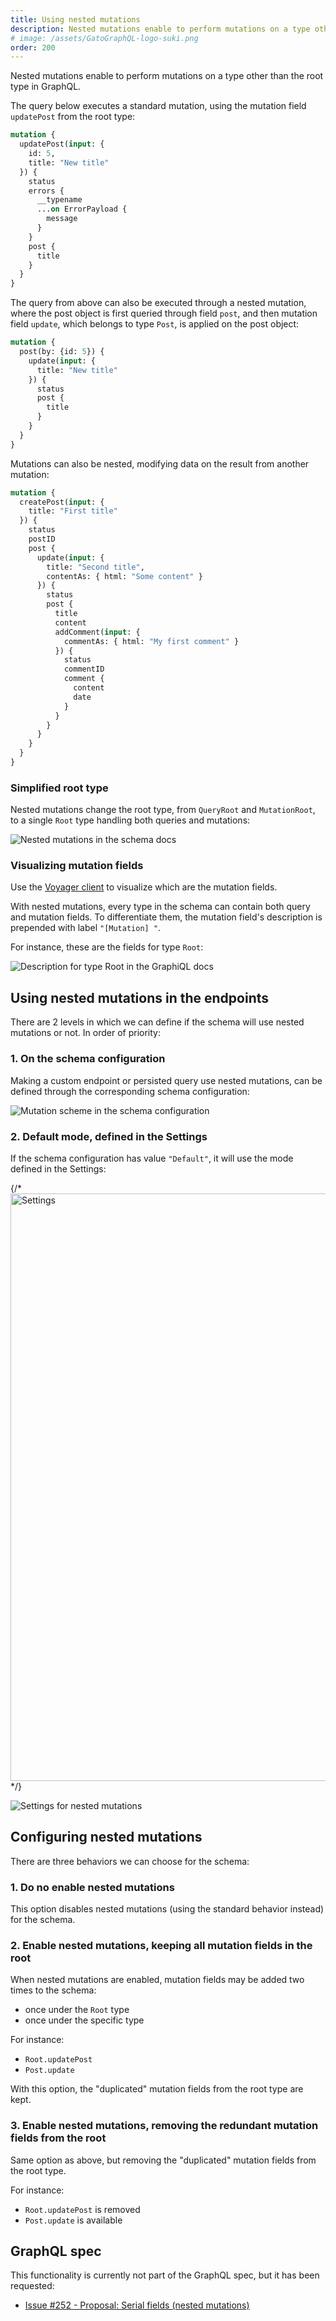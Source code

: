 ```yaml
---
title: Using nested mutations
description: Nested mutations enable to perform mutations on a type other than the root type in GraphQL.
# image: /assets/GatoGraphQL-logo-suki.png
order: 200
---
```


Nested mutations enable to perform mutations on a type other than the root type in GraphQL.

The query below executes a standard mutation, using the mutation field `updatePost` from the root type:

```graphql
mutation {
  updatePost(input: {
    id: 5,
    title: "New title"
  }) {
    status
    errors {
      __typename
      ...on ErrorPayload {
        message
      }
    }
    post {
      title
    }
  }
}
```

The query from above can also be executed through a nested mutation, where the post object is first queried through field `post`, and then mutation field `update`, which belongs to type `Post`, is applied on the post object:

```graphql
mutation {
  post(by: {id: 5}) {
    update(input: {
      title: "New title"
    }) {
      status
      post {
        title
      }
    }
  }
}
```

Mutations can also be nested, modifying data on the result from another mutation:

```graphql
mutation {
  createPost(input: {
    title: "First title"
  }) {
    status
    postID
    post {
      update(input: {
        title: "Second title",
        contentAs: { html: "Some content" }
      }) {
        status
        post {
          title
          content
          addComment(input: {
            commentAs: { html: "My first comment" }
          }) {
            status
            commentID
            comment {
              content
              date
            }
          }
        }
      }
    }
  }
}
```

### Simplified root type

Nested mutations change the root type, from `QueryRoot` and `MutationRoot`, to a single `Root` type handling both queries and mutations:

![Nested mutations in the schema docs](/assets/guides/upstream/schema-docs-nested-mutation.png "Nested mutations in the schema docs")

### Visualizing mutation fields

Use the [Voyager client](/guides/intro/intro-to-the-voyager-client) to visualize which are the mutation fields.

With nested mutations, every type in the schema can contain both query and mutation fields. To differentiate them, the mutation field's description is prepended with label `"[Mutation] "`.

For instance, these are the fields for type `Root`:

![Description for type Root in the GraphiQL docs](/assets/guides/upstream/mutation-desc-in-graphiql-docs.png "Description for type Root in the GraphiQL docs")

## Using nested mutations in the endpoints

There are 2 levels in which we can define if the schema will use nested mutations or not. In order of priority:

### 1. On the schema configuration

Making a custom endpoint or persisted query use nested mutations, can be defined through the corresponding schema configuration:

![Mutation scheme in the schema configuration](/assets/guides/upstream/schema-configuration-mutation-scheme.png "Mutation scheme in the schema configuration")

### 2. Default mode, defined in the Settings

If the schema configuration has value `"Default"`, it will use the mode defined in the Settings:

{/* <Image
  src=/assets/guides/upstream/settings-nested-mutations-default.png
  width="1024"
  height="940"
  alt=Settings for nested mutations
  caption=Settings for nested mutations
/> */}

![Settings for nested mutations](/assets/guides/upstream/settings-nested-mutations-default.png)

## Configuring nested mutations

There are three behaviors we can choose for the schema:

### 1. Do no enable nested mutations

This option disables nested mutations (using the standard behavior instead) for the schema.

### 2. Enable nested mutations, keeping all mutation fields in the root

When nested mutations are enabled, mutation fields may be added two times to the schema:

- once under the `Root` type
- once under the specific type

For instance:

- `Root.updatePost`
- `Post.update`

With this option, the "duplicated" mutation fields from the root type are kept.

### 3. Enable nested mutations, removing the redundant mutation fields from the root

Same option as above, but removing the "duplicated" mutation fields from the root type.

For instance:

- `Root.updatePost` is removed
- `Post.update` is available

## GraphQL spec

This functionality is currently not part of the GraphQL spec, but it has been requested:

- <a href="https://github.com/graphql/graphql-spec/issues/252" target="_blank">Issue #252 - Proposal: Serial fields (nested mutations)</a>
